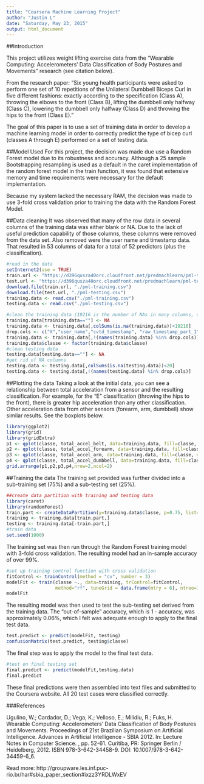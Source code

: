 ```yaml
---
title: "Coursera Machine Learning Project"
author: "Justin L"
date: "Saturday, May 23, 2015"
output: html_document
---
```


##Introduction

This project utilizes weight lifting exercise data from the "Wearable Computing: Accelerometers' Data Classification of Body Postures and Movements" research (see citation below).

From the research paper: "Six young health participants were asked to perform one set of 10 repetitions of the Unilateral Dumbbell Biceps Curl in five different fashions: exactly according to the specification (Class A), throwing the elbows to the front (Class B), lifting the dumbbell only halfway (Class C), lowering the dumbbell only halfway (Class D) and throwing the hips to the front (Class E)."

The goal of this paper is to use a set of training data in order to develop a machine learning model in order to correctly predict the type of bicep curl (classes A through E) performed on a set of testing data.

##Model Used
For this project, the decision was made due use a Random Forest model due to its robustness and accuracy.  Although a 25 sample Bootstrapping resampling is used as a default in the caret implementation of the random forest model in the train function, it was found that extensive memory and time requirements were necessary for the default implementation.

Because my system lacked the necessary RAM, the decision was made to use 3-fold cross validation prior to training the data with the Random Forest Model.

##Data cleaning
It was observed that many of the row data in several columns of the training data was either blank or NA.  Due to the lack of useful prediction capability of those columns, these columns were removed from the data set.  Also removed were the user name and timestamp data.  That resulted in 53 columns of data for a total of 52 predictors (plus the classification).


```r
#read in the data
setInternet2(use = TRUE)
train.url <- "https://d396qusza40orc.cloudfront.net/predmachlearn/pml-training.csv"
test.url <- "https://d396qusza40orc.cloudfront.net/predmachlearn/pml-testing.csv"
download.file(train.url, "./pml-training.csv")
download.file(test.url, "./pml-testing.csv")
training.data <- read.csv("./pml-training.csv")
testing.data <- read.csv("./pml-testing.csv")
```

```r
#clean the training data (19216 is the number of NAs in many columns, so just remove them)
training.data[training.data==""] <- NA
training.data <- training.data[,colSums(is.na(training.data))<19216]
drop.cols <- c("X","user_name","cvtd_timestamp", "raw_timestamp_part_1","raw_timestamp_part_2", "new_window", "num_window")
training.data <- training.data[,!(names(training.data) %in% drop.cols)]
training.data$classe <- factor(training.data$classe)
#clean testing data
testing.data[testing.data==""] <- NA
#get rid of NA columns
testing.data <- testing.data[,colSums(is.na(testing.data))<20]
testing.data <- testing.data[,!(names(testing.data) %in% drop.cols)]
```
##Plotting the data
Taking a look at the initial data, you can see a relationship between total acceleration from a sensor and the resulting classification.  For example, for the "E" classification (throwing the hips to the front), there is greater hip acceleration than any other classification.  Other acceleration data from other sensors (forearm, arm, dumbbell) show similar results.  See the boxplots below.
```r
library(ggplot2)
library(grid)
library(gridExtra)
p1 <- qplot(classe, total_accel_belt, data=training.data, fill=classe, geom=c("boxplot", "jitter"))
p2 <- qplot(classe, total_accel_forearm, data=training.data, fill=classe, geom=c("boxplot", "jitter"))
p3 <- qplot(classe, total_accel_arm, data=training.data, fill=classe, geom=c("boxplot", "jitter"))
p4 <- qplot(classe, total_accel_dumbbell, data=training.data, fill=classe, geom=c("boxplot", "jitter"))
grid.arrange(p1,p2,p3,p4,nrow=2,ncol=2)
```


##Training the data
The training set provided was further divided into a sub-training set (75%) and a sub-testing set (25%).

```r
##create data partition with training and testing data
library(caret)
library(randomForest)
train.part <- createDataPartition(y=training.data$classe, p=0.75, list=FALSE)
training <- training.data[train.part,]
testing <- training.data[-train.part,]
#train data
set.seed(1000)
```

The training set was then run through the Random Forest training model with 3-fold cross validation.  The resulting model had an in-sample accuracy of over 99%.

```r
#set up training control function with cross validation
fitControl <- trainControl(method = "cv", number = 3)
modelFit <- train(classe ~., data=training, trControl=fitControl, 
                  method="rf", tuneGrid = data.frame(mtry = 6), ntree=100)
modelFit
```

The resulting model was then used to test the sub-testing set derived from the training data.  The "out-of-sample" accuracy, which is 1 - accuracy, was approximately 0.06%, which I felt was adequate enough to apply to the final test data.

```r
test.predict <- predict(modelFit, testing)
confusionMatrix(test.predict, testing$classe)
```

The final step was to apply the model to the final test data.
```r
#test on final testing set
final.predict <- predict(modelFit,testing.data)
final.predict
```

These final predictions were then assembled into text files and submitted to the Coursera website.  All 20 test cases were classified correctly.

###References

Ugulino, W.; Cardador, D.; Vega, K.; Velloso, E.; Milidiu, R.; Fuks, H. Wearable Computing: Accelerometers' Data Classification of Body Postures and Movements. Proceedings of 21st Brazilian Symposium on Artificial Intelligence. Advances in Artificial Intelligence - SBIA 2012. In: Lecture Notes in Computer Science. , pp. 52-61. Curitiba, PR: Springer Berlin / Heidelberg, 2012. ISBN 978-3-642-34458-9. DOI: 10.1007/978-3-642-34459-6_6.

Read more: http://groupware.les.inf.puc-rio.br/har#sbia_paper_section#ixzz3YRDLWxEV
